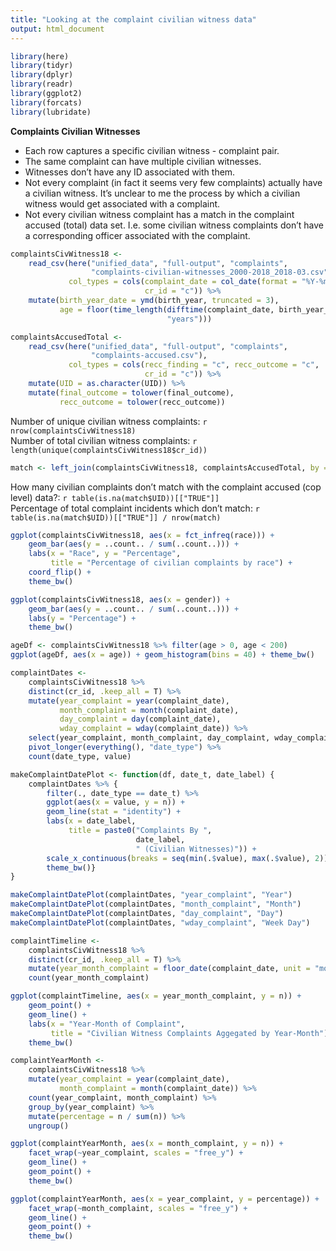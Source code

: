 ```yaml
---
title: "Looking at the complaint civilian witness data"
output: html_document
---
```


```r
library(here)
library(tidyr)
library(dplyr)
library(readr)
library(ggplot2)
library(forcats)
library(lubridate)
```

**Complaints Civilian Witnesses**

* Each row captures a specific civilian witness - complaint pair.
* The same complaint can have multiple civilian witnesses.
* Witnesses don't have any ID associated with them.
* Not every complaint (in fact it seems very few complaints) actually have a civilian witness. It's unclear to me the process by which a civilian witness would get associated with a complaint.
* Not every civilian witness complaint has a match in the complaint accused (total) data set. I.e. some civilian witness complaints don't have a corresponding officer associated with the complaint.

```r
complaintsCivWitness18 <-
    read_csv(here("unified_data", "full-output", "complaints",
                  "complaints-civilian-witnesses_2000-2018_2018-03.csv"),
             col_types = cols(complaint_date = col_date(format = "%Y-%m-%d"),
                              cr_id = "c")) %>%
    mutate(birth_year_date = ymd(birth_year, truncated = 3),
           age = floor(time_length(difftime(complaint_date, birth_year_date),
                                   "years")))

complaintsAccusedTotal <-
    read_csv(here("unified_data", "full-output", "complaints",
                  "complaints-accused.csv"),
             col_types = cols(recc_finding = "c", recc_outcome = "c",
                              cr_id = "c")) %>%
    mutate(UID = as.character(UID)) %>%
    mutate(final_outcome = tolower(final_outcome),
           recc_outcome = tolower(recc_outcome))
```

Number of unique civilian witness complaints: `r nrow(complaintsCivWitness18)`  
Number of total civilian witness complaints: `r length(unique(complaintsCivWitness18$cr_id))`

```r
match <- left_join(complaintsCivWitness18, complaintsAccusedTotal, by = "cr_id")
```

How many civilian complaints don't match with the complaint accused (cop level) data?: `r table(is.na(match$UID))[["TRUE"]]`  
Percentage of total complaint incidents which don't match: `r table(is.na(match$UID))[["TRUE"]] / nrow(match)`

```r
ggplot(complaintsCivWitness18, aes(x = fct_infreq(race))) +
    geom_bar(aes(y = ..count.. / sum(..count..))) +
    labs(x = "Race", y = "Percentage",
         title = "Percentage of civilian complaints by race") +
    coord_flip() +
    theme_bw()
```

```r
ggplot(complaintsCivWitness18, aes(x = gender)) +
    geom_bar(aes(y = ..count.. / sum(..count..))) +
    labs(y = "Percentage") +
    theme_bw()
```

```r
ageDf <- complaintsCivWitness18 %>% filter(age > 0, age < 200)
ggplot(ageDf, aes(x = age)) + geom_histogram(bins = 40) + theme_bw()
```

```r
complaintDates <-
    complaintsCivWitness18 %>%
    distinct(cr_id, .keep_all = T) %>%
    mutate(year_complaint = year(complaint_date),
           month_complaint = month(complaint_date),
           day_complaint = day(complaint_date),
           wday_complaint = wday(complaint_date)) %>%
    select(year_complaint, month_complaint, day_complaint, wday_complaint) %>%
    pivot_longer(everything(), "date_type") %>%
    count(date_type, value)

makeComplaintDatePlot <- function(df, date_t, date_label) {
    complaintDates %>% {
        filter(., date_type == date_t) %>%
        ggplot(aes(x = value, y = n)) +
        geom_line(stat = "identity") +
        labs(x = date_label,
             title = paste0("Complaints By ",
                            date_label,
                            " (Civilian Witnesses)")) +
        scale_x_continuous(breaks = seq(min(.$value), max(.$value), 2)) +
        theme_bw()}
}

makeComplaintDatePlot(complaintDates, "year_complaint", "Year")
makeComplaintDatePlot(complaintDates, "month_complaint", "Month")
makeComplaintDatePlot(complaintDates, "day_complaint", "Day")
makeComplaintDatePlot(complaintDates, "wday_complaint", "Week Day")

complaintTimeline <-
    complaintsCivWitness18 %>%
    distinct(cr_id, .keep_all = T) %>%
    mutate(year_month_complaint = floor_date(complaint_date, unit = "month")) %>%
    count(year_month_complaint)

ggplot(complaintTimeline, aes(x = year_month_complaint, y = n)) +
    geom_point() +
    geom_line() +
    labs(x = "Year-Month of Complaint",
         title = "Civilian Witness Complaints Aggegated by Year-Month") +
    theme_bw()

complaintYearMonth <-
    complaintsCivWitness18 %>%
    mutate(year_complaint = year(complaint_date),
           month_complaint = month(complaint_date)) %>%
    count(year_complaint, month_complaint) %>%
    group_by(year_complaint) %>%
    mutate(percentage = n / sum(n)) %>%
    ungroup()

ggplot(complaintYearMonth, aes(x = month_complaint, y = n)) +
    facet_wrap(~year_complaint, scales = "free_y") +
    geom_line() +
    geom_point() +
    theme_bw()

ggplot(complaintYearMonth, aes(x = year_complaint, y = percentage)) +
    facet_wrap(~month_complaint, scales = "free_y") +
    geom_line() +
    geom_point() +
    theme_bw()
```
